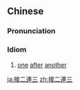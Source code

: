 {{also|接二连三}}
==Chinese==
{{zh-forms|s=接二连三}}

===Pronunciation===
{{zh-pron
|m=jiē'èrliánsān
|c=zip3 ji6 lin4 saam1
|mn=chiap-lī-liân-saⁿ
|cat=id
}}

===Idiom===
{{zh-idiom}}

# {{lb|zh|Advanced Mandarin}} [[one]] [[after]] [[another]]

[[ja:接二連三]]
[[zh:接二連三]]